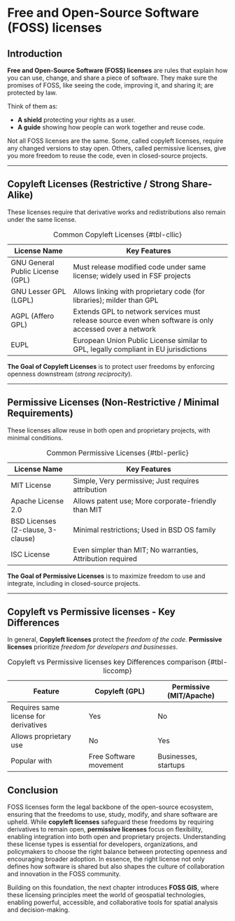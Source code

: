 # Free and Open-Source Software (FOSS) licenses {#sec-licenses}

## Introduction

**Free and Open-Source Software (FOSS) licenses** are rules that explain how you can use, change, and share a piece of software. 
They make sure the promises of FOSS, like seeing the code, improving it, and sharing it; are protected by law.

Think of them as:

- **A shield** protecting your rights as a user.
- **A guide** showing how people can work together and reuse code.

Not all FOSS licenses are the same. Some, called copyleft licenses, require any changed versions to stay open. 
Others, called permissive licenses, give you more freedom to reuse the code, even in closed-source projects.

---

## Copyleft Licenses (Restrictive / Strong Share-Alike)

These licenses require that derivative works and redistributions also remain under the same license.

| License Name                   | Key Features                                                                 |
| ------------------------------ | ----------------------------------------------------------------------------- |
| GNU General Public License (GPL) | Must release modified code under same license; widely used in FSF projects   |
| GNU Lesser GPL (LGPL)          | Allows linking with proprietary code (for libraries); milder than GPL         |
| AGPL (Affero GPL)              | Extends GPL to network services must release source even when software is only accessed over a network |
| EUPL                           | European Union Public License similar to GPL, legally compliant in EU jurisdictions |

Table: Common Copyleft Licenses {#tbl-cllic}

**The Goal of Copyleft Licenses** is to protect user freedoms by enforcing openness downstream (*strong reciprocity*).

---

## Permissive Licenses (Non-Restrictive / Minimal Requirements)

These licenses allow reuse in both open and proprietary projects, with minimal conditions.

| License Name                  | Key Features                                                            |
| ----------------------------- | ------------------------------------------------------------------------ |
| MIT License                   | Simple, Very permissive; Just requires attribution                      |
| Apache License 2.0             | Allows patent use; More corporate-friendly than MIT                     |
| BSD Licenses (2-clause, 3-clause) | Minimal restrictions; Used in BSD OS family                           |
| ISC License                   | Even simpler than MIT; No warranties, Attribution required              |

Table: Common Permissive Licenses {#tbl-perlic}

**The Goal of Permissive Licenses** is to maximize freedom to use and integrate, including in closed-source projects.

---

## Copyleft vs Permissive licenses - Key Differences

In general, **Copyleft licenses** protect the *freedom of the code*. **Permissive licenses** prioritize *freedom for developers and businesses*.

| Feature                              | Copyleft (GPL)                   | Permissive (MIT/Apache)            |
| ------------------------------------ | -------------------------------- | ---------------------------------- |
| Requires same license for derivatives| Yes                              | No                                 |
| Allows proprietary use               | No                               | Yes                                |
| Popular with                         | Free Software movement           | Businesses, startups               |

Table: Copyleft vs Permissive licenses key Differences comparison {#tbl-liccomp}


## Conclusion
FOSS licenses form the legal backbone of the open-source ecosystem, ensuring that the freedoms to use, study, modify, and share software are upheld. While **copyleft licenses** 
safeguard these freedoms by requiring derivatives to remain open, **permissive licenses** focus on flexibility, enabling integration 
into both open and proprietary projects. Understanding these license types is essential for developers, organizations, and policymakers to choose the right balance 
between protecting openness and encouraging broader adoption. In essence, the right license not only defines how software is shared but also shapes the culture of collaboration 
and innovation in the FOSS community.

Building on this foundation, the next chapter introduces **FOSS GIS**, where these licensing principles meet the world of geospatial technologies, enabling powerful, accessible, 
and collaborative tools for spatial analysis and decision-making.  
